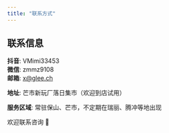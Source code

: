 ```yaml
---
title: "联系方式"
---
```


## 联系信息

**抖音**: VMimi33453  
**微信**: zmmz9108  
**邮箱**: x@glee.ch  

**地址**: 芒市新玩厂落日集市（欢迎到店试用）

**服务区域**: 常驻保山、芒市，不定期在瑞丽、腾冲等地出现

欢迎联系咨询 👏